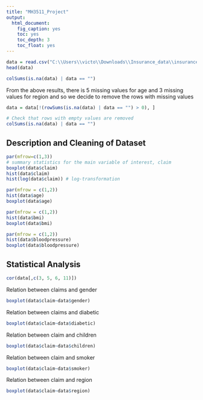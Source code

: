 ```yaml
---
title: "MH3511_Project"
output: 
  html_document:
    fig_caption: yes
    toc: yes
    toc_depth: 3
    toc_float: yes
---
```


```r
data = read.csv("C:\\Users\\victo\\Downloads\\Insurance_data\\insurance_data.csv", header = T)
head(data)
```

```r
colSums(is.na(data) | data == "")
```

From the above results, there is 5 missing values for age and 3 missing values for region and so we decide to remove the rows with missing values

```r
data = data[!(rowSums(is.na(data) | data == "") > 0), ]
```

```r
# Check that rows with empty values are removed
colSums(is.na(data) | data == "")

```

## Description and Cleaning of Dataset

```r
par(mfrow=c(1,3))
# summary statistics for the main variable of interest, claim
boxplot(data$claim)
hist(data$claim)
hist(log(data$claim)) # log-transformation
```

```r
par(mfrow = c(1,2))
hist(data$age)
boxplot(data$age)
```

```r
par(mfrow = c(1,2))
hist(data$bmi)
boxplot(data$bmi)
```

```r
par(mfrow = c(1,2))
hist(data$bloodpressure)
boxplot(data$bloodpressure)
```

## Statistical Analysis

```r
cor(data[,c(3, 5, 6, 11)])
```

Relation between claims and gender

```r
boxplot(data$claim~data$gender)
```

Relation between claims and diabetic

```r
boxplot(data$claim~data$diabetic)
```

Relation between claim and children

```r
boxplot(data$claim~data$children)
```

Relation between claim and smoker

```r
boxplot(data$claim~data$smoker)
```

Relation between claim and region

```r
boxplot(data$claim~data$region)
```

